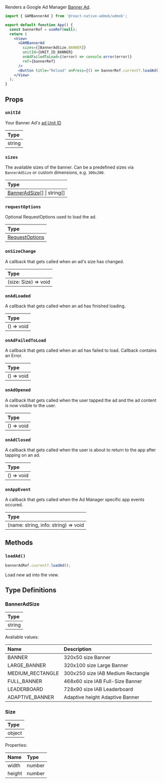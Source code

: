 Renders a Google Ad Manager [Banner Ad](https://support.google.com/admanager/answer/10017110).

```jsx
import { GAMBannerAd } from '@react-native-admob/admob';

export default function App() {
  const bannerRef = useRef(null);
  return (
    <View>
      <GAMBannerAd
        sizes={[BannerAdSize.BANNER]}
        unitId={UNIT_ID_BANNER}
        onAdFailedToLoad={(error) => console.error(error)}
        ref={bannerRef}
      />
      <Button title="Reload" onPress={() => bannerRef.current?.loadAd()} />
    </View>
  );
}
```

## Props

### `unitId`

Your Banner Ad's [ad Unit ID](https://support.google.com/admanager/answer/6238708)

| Type   |
| :----- |
| string |

### `sizes`

The available sizes of the banner. Can be a predefined sizes via `BannerAdSize` or custom dimensions, e.g. `300x200`.

| Type                                        |
| :------------------------------------------ |
| [BannerAdSize](#banneradsize)[] \| string[] |

### `requestOptions`

Optional RequestOptions used to load the ad.

| Type                                       |
| :----------------------------------------- |
| [RequestOptions](/docs/api/RequestOptions) |

### `onSizeChange`

A callback that gets called when an ad's size has changed.

| Type                 |
| :------------------- |
| (size: Size) => void |

### `onAdLoaded`

A callback that gets called when an ad has finished loading.

| Type       |
| :--------- |
| () => void |

### `onAdFailedToLoad`

A callback that gets called when an ad has failed to load. Callback contains an Error.

| Type       |
| :--------- |
| () => void |

### `onAdOpened`

A callback that gets called when the user tapped the ad and the ad content is now visible to the user.

| Type       |
| :--------- |
| () => void |

### `onAdClosed`

A callback that gets called when the user is about to return to the app after tapping on an ad.

| Type       |
| :--------- |
| () => void |

### `onAppEvent`

A callback that gets called when the Ad Manager specific app events occured.

| Type                                 |
| :----------------------------------- |
| (name: string, info: string) => void |

## Methods

### `loadAd()`

```js
bannerAdRef.cuurent?.loadAd();
```

Load new ad into the view.

## Type Definitions

### BannerAdSize

| Type   |
| :----- |
| string |

Avaliable values:

| Name             | Description                       |
| :--------------- | :-------------------------------- |
| BANNER           | 320x50 size Banner                |
| LARGE_BANNER     | 320x100 size Large Banner         |
| MEDIUM_RECTANGLE | 300x250 size IAB Medium Rectangle |
| FULL_BANNER      | 468x60 size IAB Full-Size Banner  |
| LEADERBOARD      | 728x90 size IAB Leaderboard       |
| ADAPTIVE_BANNER  | Adaptive height Adaptive Banner   |

### Size

| Type   |
| :----- |
| object |

Properties:

| Name   | Type   |
| :----- | :----- |
| width  | number |
| height | number |
